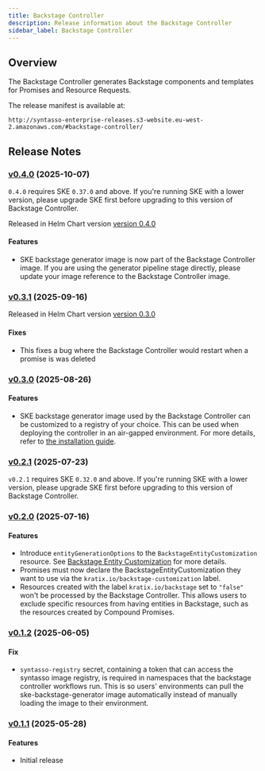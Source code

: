 ```yaml
---
title: Backstage Controller
description: Release information about the Backstage Controller
sidebar_label: Backstage Controller
---
```


## Overview

The Backstage Controller generates Backstage components and templates for Promises and Resource Requests.

The release manifest is available at:

```
http://syntasso-enterprise-releases.s3-website.eu-west-2.amazonaws.com/#backstage-controller/
```

## Release Notes

### [v0.4.0](http://syntasso-enterprise-releases.s3-website.eu-west-2.amazonaws.com/#backstage-controller/v0.4.0/) (2025-10-07)

`0.4.0` requires SKE `0.37.0` and above.
If you're running SKE with a lower version, please upgrade SKE first before upgrading to this version of Backstage Controller.

Released in Helm Chart version [version 0.4.0](http://syntasso-enterprise-releases.s3-website.eu-west-2.amazonaws.com/##backstage-controller-helm-chart/0.4.0/)

#### Features

* SKE backstage generator image is now part of the Backstage Controller image. If you are using the generator pipeline
stage directly, please update your image reference to the Backstage Controller image.

### [v0.3.1](http://syntasso-enterprise-releases.s3-website.eu-west-2.amazonaws.com/#backstage-controller/v0.3.1/) (2025-09-16)

Released in Helm Chart version [version 0.3.0](http://syntasso-enterprise-releases.s3-website.eu-west-2.amazonaws.com/##backstage-controller-helm-chart/0.3.0/)

#### Fixes

* This fixes a bug where the Backstage Controller would restart when a promise is was deleted

### [v0.3.0](http://syntasso-enterprise-releases.s3-website.eu-west-2.amazonaws.com/#backstage-controller/v0.3.0/) (2025-08-26)

#### Features

* SKE backstage generator image used by the Backstage Controller can be customized to a registry of your choice.
  This can be used when deploying the controller in an air-gapped environment. For more details, refer to
  [the installation guide](/ske/integrations/backstage/generating-backstage-components#image-registry-for-air-gapped-environments).

### [v0.2.1](http://syntasso-enterprise-releases.s3-website.eu-west-2.amazonaws.com/#backstage-controller/v0.2.1/) (2025-07-23)

`v0.2.1` requires SKE `0.32.0` and above.
If you're running SKE with a lower version, please upgrade SKE first before upgrading to this version of Backstage Controller.

### [v0.2.0](http://syntasso-enterprise-releases.s3-website.eu-west-2.amazonaws.com/#backstage-controller/v0.2.0/) (2025-07-16)

#### Features

* Introduce `entityGenerationOptions` to the `BackstageEntityCustomization`
  resource. See [Backstage Entity Customization](/ske/integrations/backstage/generating-backstage-components#customize-backstage-components) for more details.
* Promises must now declare the BackstageEntityCustomization they want to use
  via the `kratix.io/backstage-customization` label.
* Resources created with the label `kratix.io/backstage` set to `"false"` won't
  be processed by the Backstage Controller. This allows users to exclude
  specific resources from having entities in Backstage, such as the resources
  created by Compound Promises.


### [v0.1.2](http://syntasso-enterprise-releases.s3-website.eu-west-2.amazonaws.com/#backstage-controller/v0.1.2/) (2025-06-05)

#### Fix

* `syntasso-registry` secret, containing a token that can access the syntasso image registry, is required in namespaces that the backstage controller workflows run.
This is so users' environments can pull the ske-backstage-generator image automatically instead of manually loading the image to their environment.

### [v0.1.1](http://syntasso-enterprise-releases.s3-website.eu-west-2.amazonaws.com/#backstage-controller/v0.1.1/) (2025-05-28)

#### Features

* Initial release
